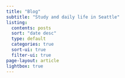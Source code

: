 ```yaml
---
title: "Blog"
subtitle: "Study and daily life in Seattle"
listing:
  contents: posts
  sort: "date desc"
  type: default
  categories: true
  sort-ui: true
  filter-ui: true
page-layout: article
lightbox: true
---
```

